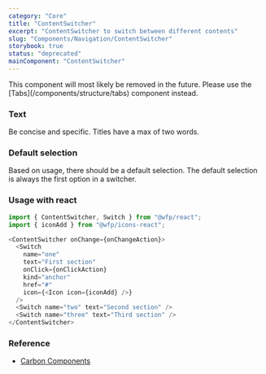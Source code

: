 ```yaml
---
category: "Core"
title: "ContentSwitcher"
excerpt: "ContentSwitcher to switch between different contents"
slug: "Components/Navigation/ContentSwitcher"
storybook: true
status: "deprecated"
mainComponent: "ContentSwitcher"
---
```


<Callout kind="warning" title="Documentation is outdate">
  This component will most likely be removed in the future. Please use the
  [Tabs](/components/structure/tabs) component instead.
</Callout>

### Text

Be concise and specific. Titles have a max of two words.

### Default selection

Based on usage, there should be a default selection. The default selection is always the first option in a switcher.

### Usage with react

```js
import { ContentSwitcher, Switch } from "@wfp/react";
import { iconAdd } from "@wfp/icons-react";
```

```js
<ContentSwitcher onChange={onChangeAction}>
  <Switch
    name="one"
    text="First section"
    onClick={onClickAction}
    kind="anchor"
    href="#"
    icon={<Icon icon={iconAdd} />}
  />
  <Switch name="two" text="Second section" />
  <Switch name="three" text="Third section" />
</ContentSwitcher>
```

### Reference

- [Carbon Components](https://www.carbondesignsystem.com/components/content-switcher/code)
